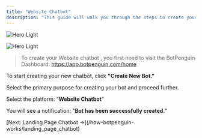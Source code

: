 ```yaml
---
title: "Website Chatbot"
description: "This guide will walk you through the steps to create your Website chatbot."
---
```


<img
  className="block dark:hidden"
  src="/images/hero-light.png"
  alt="Hero Light"
/>

<img
  className="hidden dark:block"
  src="/images/hero-light.png"
  alt="Hero Light"
  title=""
/>

> To create your Website chatbot , you first need to visit the BotPenguin Dashboard: https://app.botpenguin.com/home

To start creating your new chatbot, click **"Create New Bot."**

Select the primary purpose for creating your bot and proceed further.

Select the platform: “**Website Chatbot**”

You will see a notification: "**Bot has been successfully created.**”

<Info>
  [Next: Landing Page Chatbot →](/how-botpenguin-works/landing_page_chatbot)
</Info>